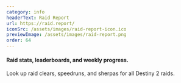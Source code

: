 ```yaml
---
category: info
headerText: Raid Report
url: https://raid.report/
iconSrc: /assets/images/raid-report-icon.ico
previewImage: /assets/images/raid-report.png
order: 64
---
```


#### Raid stats, leaderboards, and weekly progress.

Look up raid clears, speedruns, and sherpas for all Destiny 2 raids.
